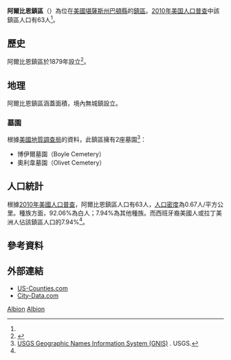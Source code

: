 {{noteTA
|G1=USState
}}
{{Infobox settlement
|official_name = 阿爾比恩鎮區
|native_name = Albion Township
|settlement_type = 鎮區
|image_map = Map highlighting Albion Township, Barton County, Kansas.svg
|map_caption = 阿爾比恩鎮區在巴頓縣的位置
|coordinates_display = inline,title
|coordinates_region = US-KS
|subdivision_type = [[世界政區索引|國家]]
|subdivision_name = [[美国|美国]]
|subdivision_type1 = [[美國行政區劃|州]]
|subdivision_name1 = [[堪薩斯州|堪薩斯州]]
|subdivision_type2 = [[堪萨斯州行政区划|縣]]
|subdivision_name2 = [[巴頓縣_(堪薩斯州)|巴頓縣]]
|area_total_km2 = 93.86
|area_land_km2 = 93.81
|area_water_km2 = 0.05
|area_total_sq_mi = 36.24
|area_land_sq_mi = 36.22
|area_water_sq_mi = 0.02
|area_water_percent = 0.05
|population_as_of = [[2010年美国人口普查|2010]]
|population_footnotes = <ref name=census>{{cite web|url=http://www.census.gov/geo/www/gazetteer/gazetteer2010.html|title=2010 Census Gazetteer Files|publisher=[[美国人口调查局|美国人口调查局]]|accessdate=2016-02-29|archive-url=https://web.archive.org/web/20121220025748/http://www.census.gov/geo/www/gazetteer/gazetteer2010.html|archive-date=2012-12-20|dead-url=yes}}</ref>
|population_total = 63
|population_density_km2 = auto
|elevation_footnotes = 
|elevation_m = 572
|elevation_ft = 1877
|latd = 38
|latm = 33
|lats = 53
|latNS = N
|longd = 98
|longm = 52
|longs = 02
|longEW = W
|postal_code_type =
|postal_code = 
|blank_name = [[地名信息系统|GNIS]]
|blank_info = [http://geonames.usgs.gov/pls/gnispublic/f?p=gnispq:3:::NO::P3_FID:0475500 0475500]
|website = 
|footnotes = 
}}

'''阿爾比恩鎮區'''（{{lang-en|'''Albion Township'''}}）為位在[[美國|美國]][[堪薩斯州|堪薩斯州]][[巴頓縣_(堪薩斯州)|巴頓縣]]的[[行政鎮區|鎮區]]。[[2010年美国人口普查|2010年美国人口普查]]中該鎮區人口有63人<ref name=census/>。

==歷史==
阿爾比恩鎮區於1879年設立<ref>{{cite book|title=History of the State of Kansas: Containing a Full Account of Its Growth from an Uninhabited Territory to a Wealthy and Important State|url=http://books.google.com/books?id=5t09AQAAMAAJ&pg=PA762|year=1883|publisher=A. T. Andreas|page=762}}</ref>。

==地理==
阿爾比恩鎮區涵蓋面積{{convert|93.86|km2|sqmi}}，境內無城鎮設立。

===墓園===
根據[[美國地質調查局|美國地質調查局]]的資料，此鎮區擁有2座墓園<ref>[http://geonames.usgs.gov/domestic/index.html USGS Geographic Names Information System (GNIS)] {{Wayback|url=http://geonames.usgs.gov/domestic/index.html |date=20190428150204 }}. USGS.</ref>：
*博伊爾墓園（Boyle Cemetery）
*奧利韋墓園（Olivet Cemetery）

==人口統計==
根據[[2010年美國人口普查|2010年美國人口普查]]，阿爾比恩鎮區人口有63人，[[人口密度|人口密度]]為0.67人/平方公里。種族方面，92.06%為白人；7.94%為其他種族。而西班牙裔美國人或拉丁美洲人佔該鎮區人口的7.94%<ref name=census/>。

==參考資料==
{{reflist}}

==外部連結==
* [https://web.archive.org/web/20080723112151/http://www.us-counties.com/localgov/kansas.html US-Counties.com]
* [http://www.city-data.com/township/Albion-Barton-KS.html City-Data.com] {{Wayback|url=http://www.city-data.com/township/Albion-Barton-KS.html |date=20160303174933 }}

{{巴頓縣 (堪薩斯州)}}

[[Category:巴頓縣鎮區_(堪薩斯州)|Albion]]
[[Category:堪薩斯州鎮區|Albion]]